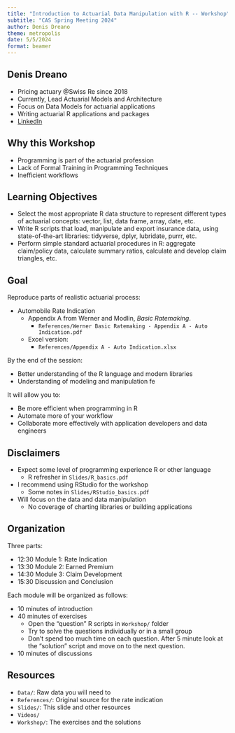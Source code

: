 ```yaml
---
title: "Introduction to Actuarial Data Manipulation with R -- Workshop"
subtitle: "CAS Spring Meeting 2024"
author: Denis Dreano
theme: metropolis
date: 5/5/2024
format: beamer
---
```


## Denis Dreano

- Pricing actuary @Swiss Re since 2018
- Currently, Lead Actuarial Models and Architecture
- Focus on Data Models for actuarial applications
- Writing actuarial R applications and packages
- [LinkedIn](https://www.linkedin.com/in/denis-dreano/)

## Why this Workshop

* Programming is part of the actuarial profession
* Lack of Formal Training in Programming Techniques
* Inefficient workflows

## Learning Objectives

* Select the most appropriate R data structure to represent different types of actuarial concepts: vector, list, data frame, array, date, etc.
* Write R scripts that load, manipulate and export insurance data, using state-of-the-art libraries: tidyverse, dplyr, lubridate, purrr, etc.
* Perform simple standard actuarial procedures in R: aggregate claim/policy data, calculate summary ratios, calculate and develop claim triangles, etc.

## Goal

Reproduce parts of realistic actuarial process:

* Automobile Rate Indication
  - Appendix A from Werner and Modlin, *Basic Ratemaking*. 
    - `References/Werner Basic Ratemaking - Appendix A - Auto Indication.pdf`
  - Excel version:
    - `References/Appendix A - Auto Indication.xlsx`

By the end of the session:

* Better understanding of the R language and modern libraries
* Understanding of modeling and manipulation fe

It will allow you to:

* Be more efficient when programming in R
* Automate more of your workflow
* Collaborate more effectively with application developers and data engineers

## Disclaimers

* Expect some level of programming experience R or other language
  - R refresher in `Slides/R_basics.pdf`
* I recommend using RStudio for the workshop
  - Some notes in `Slides/RStudio_basics.pdf`
* Will focus on the data and data manipulation
  - No coverage of charting libraries or building applications

## Organization

Three parts:

* 12:30 Module 1: Rate Indication
* 13:30 Module 2: Earned Premium
* 14:30 Module 3: Claim Development
* 15:30 Discussion and Conclusion

Each module will be organized as follows:

* 10 minutes of introduction
* 40 minutes of exercises
  - Open the "question" R scripts in `Workshop/` folder
  - Try to solve the questions individually or in a small group
  - Don't spend too much time on each question. After 5 minute look at the "solution" script and move on to the next question.
* 10 minutes of discussions

## Resources

* `Data/`: Raw data you will need to 
* `References/`: Original source for the rate indication
* `Slides/`: This slide and other resources
* `Videos/`
* `Workshop/`: The exercises and the solutions

